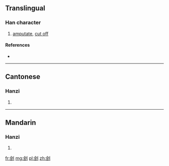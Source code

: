 {{also|劊}}
==Translingual==

===Han character===
{{Han char|rn=18|rad=刀|as=06|sn=8|four=|canj=人戈中弓 (OILN)|ids=⿰[[会]][[刂]]}}

# [[amputate]], [[cut off]]

====References====
* {{Han ref|kx=0139.251|dkj=01988|dj=0317.030|hdz=10336.060|uh=523D|ud=21053}}

----

==Cantonese==

===Hanzi===
{{yue-hanzi|jyut=|y=kui2|tra=劊}}

# {{defn|lang=yue|sort=刀06}}

----

==Mandarin==

===Hanzi===
{{cmn-hanzi|tra=劊|pin=[[guì]] ([[gui4]])|wg=kuei<sup>4</sup>}}

# {{defn|lang=cmn|sort=刀06}}

[[fr:刽]]
[[mg:刽]]
[[pl:刽]]
[[zh:刽]]